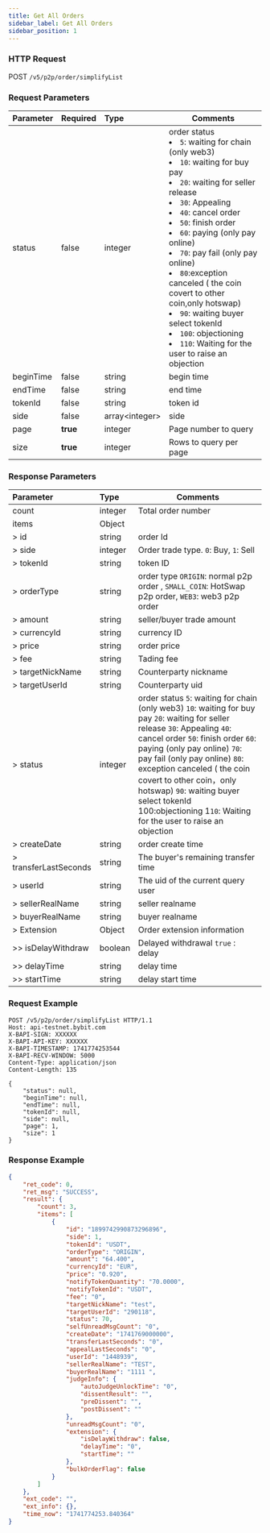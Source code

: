 ```yaml
---
title: Get All Orders
sidebar_label: Get All Orders
sidebar_position: 1
---
```


### HTTP Request
POST `/v5/p2p/order/simplifyList`

### Request Parameters
| Parameter | Required | Type | Comments|
|:----- |:-------|:-----|------ |
|status|false|integer|order status <li><code>5</code>: waiting for chain (only web3)</li><li><code>10</code>: waiting for buy pay</li><li><code>20</code>: waiting for seller release</li><li><code>30</code>: Appealing</li><li><code>40</code>: cancel order</li><li><code>50</code>: finish order</li><li><code>60</code>: paying (only pay online)</li><li><code>70</code>: pay fail (only pay online)</li><li><code>80</code>:exception canceled ( the coin covert to other coin,only hotswap)</li><li><code>90</code>: waiting buyer select tokenId</li><li><code>100</code>: objectioning</li><li><code>110</code>: Waiting for the user to raise an objection</li>|
|beginTime|false|string|begin time|
|endTime|false|string|end time|
|tokenId|false|string|token id|
|side|false|array&lt;integer&gt;|side|
|page|**true**|integer|Page number to query|
|size|**true**|integer|Rows to query per page|

### Response Parameters
| Parameter | Type | Comments|
|:----- |:-----|----- |
|count |integer |Total order number |
|items |Object ||
|> id|string|order Id|
|> side|integer|Order trade type. `0`: Buy, `1`: Sell|
|> tokenId|string|token ID|
|> orderType|string|order type `ORIGIN`: normal p2p order , `SMALL_COIN`: HotSwap p2p order, `WEB3`: web3 p2p order|
|> amount|string|seller/buyer trade amount|
|> currencyId|string|currency ID|
|> price|string|order price|
|> fee|string|Tading fee|
|> targetNickName|string|Counterparty nickname|
|> targetUserId|string|Counterparty uid|
|> status|integer|order status `5`: waiting for chain (only web3) `10`: waiting for buy pay `20`: waiting for seller release `30`: Appealing `40`: cancel order `50`: finish order `60`: paying (only pay online) `70`: pay fail (only pay online) `80`: exception canceled ( the coin covert to other coin，only hotswap) `90`: waiting buyer select tokenId 100:objectioning 1`10`: Waiting for the user to raise an objection|
|> createDate|string|order create time|
|> transferLastSeconds|string|The buyer's remaining transfer time|
|> userId|string|The uid of the current query user|
|> sellerRealName|string|seller realname|
|> buyerRealName|string|buyer realname|
|> Extension|Object|Order extension information|
|>> isDelayWithdraw|boolean|Delayed withdrawal `true` : delay|
|>> delayTime|string|delay time|
|>> startTime|string|delay start time|

### Request Example

```http
POST /v5/p2p/order/simplifyList HTTP/1.1
Host: api-testnet.bybit.com
X-BAPI-SIGN: XXXXXX
X-BAPI-API-KEY: XXXXXX
X-BAPI-TIMESTAMP: 1741774253544
X-BAPI-RECV-WINDOW: 5000
Content-Type: application/json
Content-Length: 135

{
    "status": null,
    "beginTime": null,
    "endTime": null,
    "tokenId": null,
    "side": null,
    "page": 1,
    "size": 1
}
```

### Response Example

```json
{
    "ret_code": 0,
    "ret_msg": "SUCCESS",
    "result": {
        "count": 3,
        "items": [
            {
                "id": "1899742990873296896",
                "side": 1,
                "tokenId": "USDT",
                "orderType": "ORIGIN",
                "amount": "64.400",
                "currencyId": "EUR",
                "price": "0.920",
                "notifyTokenQuantity": "70.0000",
                "notifyTokenId": "USDT",
                "fee": "0",
                "targetNickName": "test",
                "targetUserId": "290118",
                "status": 70,
                "selfUnreadMsgCount": "0",
                "createDate": "1741769000000",
                "transferLastSeconds": "0",
                "appealLastSeconds": "0",
                "userId": "1448939",
                "sellerRealName": "TEST",
                "buyerRealName": "1111 ",
                "judgeInfo": {
                    "autoJudgeUnlockTime": "0",
                    "dissentResult": "",
                    "preDissent": "",
                    "postDissent": ""
                },
                "unreadMsgCount": "0",
                "extension": {
                    "isDelayWithdraw": false,
                    "delayTime": "0",
                    "startTime": ""
                },
                "bulkOrderFlag": false
            }
        ]
    },
    "ext_code": "",
    "ext_info": {},
    "time_now": "1741774253.840364"
}
```
